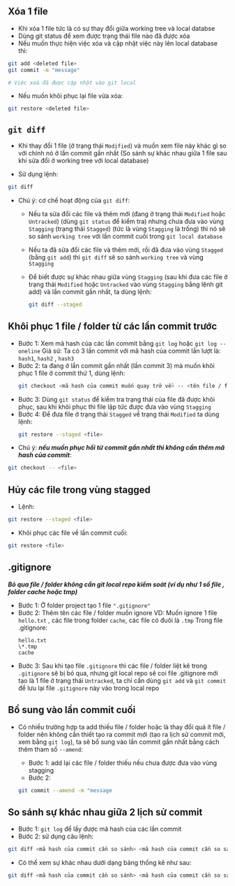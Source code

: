 
## Xóa 1 file

- Khi xóa 1 file tức là có sự thay đổi giữa working tree và local databse
- Dùng git status để xem được trạng thái file nào đã được xóa
- Nếu muốn thực hiện việc xóa và cập nhật việc này lên local database thì:

```bash
git add <deleted file>
git commit -m "message"

# Việc xoá đã được cập nhật vào git local
```

- Nếu muốn khôi phục lại file vừa xóa:

```bash
git restore <deleted file>
```

## `git diff`

- Khi thay đổi 1 file (ở trạng thái `Modified`) và muốn xem file này khác gì so với chính nó ở lần commit gần nhất (So sánh sự khác nhau giữa 1 file sau khi sửa đổi ở working tree với local database)

- Sử dụng lệnh:

```bash
git diff
```

- Chú ý: cơ chế hoạt động của `git diff`:

  - Nếu ta sửa đổi các file và thêm mới (đang ở trạng thái `Modified` hoặc `Untracked`) (dùng `git status` để kiểm tra) nhưng chưa đưa vào vùng `Stagging` (trạng
    thái `Stagged`) (tức là vùng `Stagging` là trống) thì nó sẽ so sánh `working tree` với lần commit
    cuối trong `git local database`
  - Nếu ta đã sửa đổi các file và thêm mới, rồi đã đưa vào vùng
    `Stagged` (bằng `git add`) thì `git diff` sẽ so sánh `working tree` và vùng `Stagging`
  - Để biết được
    sự khác nhau giữa vùng `Stagging` (sau khi đưa các file ở trạng thái `Modified` hoặc `Untracked`
    vào vùng `Stagging` bằng lệnh git add) và lần commit gần nhất, ta dùng lệnh:

    ```bash
    git diff --staged
    ```

## Khôi phục 1 file / folder từ các lần commit trước

- Bước 1: Xem mã hash của các lần commit bằng `git log` hoặc `git log --oneline`
  Giả sử: Ta có 3 lần commit với mã hash của commit lần lượt là: `hash1`, `hash2` , `hash3`
- Bước 2: ta đang ở lần commit gần nhất (lần commit 3) mà muốn khôi phục 1 file ở commit thứ 1, dùng lệnh:
  ```bash
  git checkout <mã hash của commit muốn quay trở về> -- <tên file / folder>
  ```
- Bước 3: Dùng `git status` để kiểm tra trạng thái của file đã được khôi phục, sau khi khôi phục thì file lập tức được đưa vào vùng `Stagging`
- Bước 4: Để đưa file ở trạng thái `Stagged` về trạng thái `Modified` ta dùng lệnh:
  ```bash
  git restore --staged <file>
  ```
- Chú ý: **_nếu muốn phục hồi từ commit gần nhất thì không cần thêm mã hash của commit_**:

```bash
git checkout -- <file>
```

## Hủy các file trong vùng stagged

- Lệnh:

```bash
git restore --staged <file>
```

- Khôi phục các file về lần commit cuối:

```bash
git restore <file>
```

## .gitignore

**_Bỏ qua file / folder không cần git local repo kiểm soát (ví dụ như 1 số file , folder cache hoặc tmp)_**

- Bước 1: Ở folder project tạo 1 file `".gitignore"`
- Bước 2: Thêm tên các file / folder muốn ignore
  VD: Muốn ignore 1 file `hello.txt` , các file trong folder `cache`, các file có đuôi là `.tmp`
  Trong file .gitignore:
  ```
  hello.txt
  \*.tmp
  cache
  ```
- Bước 3: Sau khi tạo file `.gitignore` thì các file / folder liệt kê trong `.gitignore` sẽ bị bỏ qua, nhưng git local repo sẽ coi file .gitignore mới tạo là 1 file ở trạng thái `Untracked`, ta chỉ cần dùng `git add` và `git commit` để lưu lại file `.gitignore` này vào trong local repo

## Bổ sung vào lần commit cuối

- Có nhiều trường hợp ta add thiếu file / folder hoặc là thay đổi quá ít file / folder nên không cần thiết tạo ra commit mới (tạo ra lịch sử commit mới, xem bằng `git log`), ta sẽ bổ sung vào lần commit gần nhất bằng cách thêm tham số `--amend`:

  - Bước 1: add lại các file / folder thiếu nếu chưa được đưa vào vùng stagging
  - Bước 2:

  ```bash
  git commit --amend -m "message
  ```

## So sánh sự khác nhau giữa 2 lịch sử commit

- Bước 1: `git log` để lấy được mã hash của các lần commit
- Bước 2: sử dụng câu lệnh:

```bash
git diff <mã hash của commit cần so sánh> <mã hash của commit cần so sánh>
```

- Có thể xem sự khác nhau dưới dạng bảng thống kê như sau:

```bash
git diff <mã hash của commit cần so sánh> <mã hash của commit cần so sánh> --stat
```
